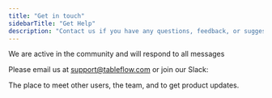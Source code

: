 ```yaml
---
title: "Get in touch"
sidebarTitle: "Get Help"
description: "Contact us if you have any questions, feedback, or suggestions"
---
```


<Note>We are active in the community and will respond to all messages</Note>

Please email us at <a href="mailto:help@trigger.dev">support@tableflow.com</a> or join our Slack:

<CardGroup>
  <Card
    title="Join the community"
    icon="slack"
    href="https://join.slack.com/t/tableflow/shared_invite/zt-1psu47idh-vnItf_BaWcIWih8flGZ0fw"
  >
    The place to meet other users, the team, and to get product updates.
  </Card>
</CardGroup>
